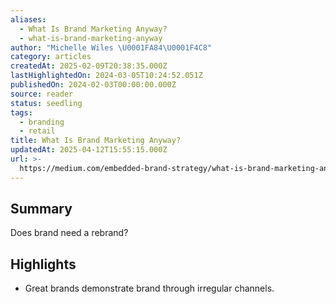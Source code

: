 ```yaml
---
aliases:
  - What Is Brand Marketing Anyway?
  - what-is-brand-marketing-anyway
author: "Michelle Wiles \U0001FA84\U0001F4C8"
category: articles
createdAt: 2025-02-09T20:38:35.000Z
lastHighlightedOn: 2024-03-05T10:24:52.051Z
publishedOn: 2024-02-03T00:00:00.000Z
source: reader
status: seedling
tags:
  - branding
  - retail
title: What Is Brand Marketing Anyway?
updatedAt: 2025-04-12T15:55:15.000Z
url: >-
  https://medium.com/embedded-brand-strategy/what-is-brand-marketing-anyway-546bc6e04d67
---
```

## Summary

Does brand need a rebrand?

## Highlights

- Great brands demonstrate brand through irregular channels.
